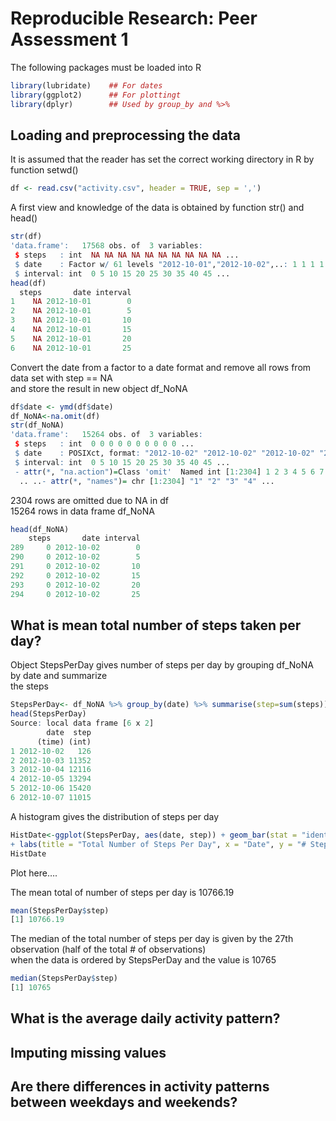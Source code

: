 # Reproducible Research: Peer Assessment 1
The following packages must be loaded into R
```r
library(lubridate)    ## For dates
library(ggplot2)      ## For plottingt
library(dplyr)        ## Used by group_by and %>%
```

## Loading and preprocessing the data
It is assumed that the reader has set the correct working directory in R by function setwd()
```r
df <- read.csv("activity.csv", header = TRUE, sep = ',')
```
A first view and knowledge of the data is obtained by function str() and head()
```r
str(df)
'data.frame':	17568 obs. of  3 variables:
 $ steps   : int  NA NA NA NA NA NA NA NA NA NA ...
 $ date    : Factor w/ 61 levels "2012-10-01","2012-10-02",..: 1 1 1 1 1 1 1 1 1 1 ...
 $ interval: int  0 5 10 15 20 25 30 35 40 45 ...
head(df)
  steps       date interval
1    NA 2012-10-01        0
2    NA 2012-10-01        5
3    NA 2012-10-01       10
4    NA 2012-10-01       15
5    NA 2012-10-01       20
6    NA 2012-10-01       25
```
Convert the date from a factor to a date format and remove all rows from data set with step == NA  
and store the result in new object df_NoNA
```r
df$date <- ymd(df$date)
df_NoNA<-na.omit(df)
str(df_NoNA)
'data.frame':	15264 obs. of  3 variables:
 $ steps   : int  0 0 0 0 0 0 0 0 0 0 ...
 $ date    : POSIXct, format: "2012-10-02" "2012-10-02" "2012-10-02" "2012-10-02" ...
 $ interval: int  0 5 10 15 20 25 30 35 40 45 ...
 - attr(*, "na.action")=Class 'omit'  Named int [1:2304] 1 2 3 4 5 6 7 8 9 10 ...
  .. ..- attr(*, "names")= chr [1:2304] "1" "2" "3" "4" ...
```
2304 rows are omitted due to NA in df  
15264 rows in data frame df_NoNA

```r
head(df_NoNA)
    steps       date interval
289     0 2012-10-02        0
290     0 2012-10-02        5
291     0 2012-10-02       10
292     0 2012-10-02       15
293     0 2012-10-02       20
294     0 2012-10-02       25
```
## What is mean total number of steps taken per day?
Object StepsPerDay gives number of steps per day by grouping df_NoNA by date and summarize  
the steps
```r
StepsPerDay<- df_NoNA %>% group_by(date) %>% summarise(step=sum(steps))
head(StepsPerDay)
Source: local data frame [6 x 2]
        date  step
      (time) (int)
1 2012-10-02   126
2 2012-10-03 11352
3 2012-10-04 12116
4 2012-10-05 13294
5 2012-10-06 15420
6 2012-10-07 11015
```
A histogram gives the distribution of steps per day
```r
HistDate<-ggplot(StepsPerDay, aes(date, step)) + geom_bar(stat = "identity", colour = "steelblue", fill = "steelblue")
+ labs(title = "Total Number of Steps Per Day", x = "Date", y = "# Steps")  
HistDate
```
Plot here....  

The mean total of number of steps per day is 10766.19  
```r
mean(StepsPerDay$step)
[1] 10766.19
```
The median of the total number of steps per day is given by the 27th observation (half of the total # of observations)  
when the data is ordered by StepsPerDay and the value is 10765  
```r
median(StepsPerDay$step)
[1] 10765
```

## What is the average daily activity pattern?




## Imputing missing values



## Are there differences in activity patterns between weekdays and weekends?
